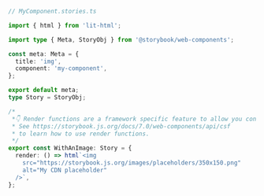 ```ts
// MyComponent.stories.ts

import { html } from 'lit-html';

import type { Meta, StoryObj } from '@storybook/web-components';

const meta: Meta = {
  title: 'img',
  component: 'my-component',
};

export default meta;
type Story = StoryObj;

/*
 *👇 Render functions are a framework specific feature to allow you control on how the component renders.
 * See https://storybook.js.org/docs/7.0/web-components/api/csf
 * to learn how to use render functions.
 */
export const WithAnImage: Story = {
  render: () => html`<img
    src="https://storybook.js.org/images/placeholders/350x150.png"
    alt="My CDN placeholder"
  />`,
};
```
